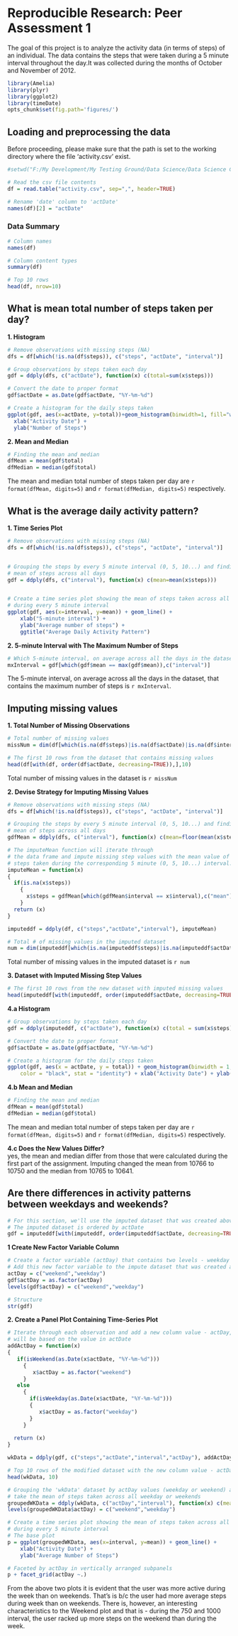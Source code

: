 # Reproducible Research: Peer Assessment 1
<p>
The goal of this project is to analyze the activity data (in terms of steps) of an individual. The data contains
the steps that were taken during a 5 minute interval throughout the day.It was collected during the months of October and November of 2012.
</p>

```r
library(Amelia)
library(plyr)
library(ggplot2)
library(timeDate)
opts_chunk$set(fig.path='figures/')

```


## Loading and preprocessing the data
<p>
Before proceeding, please make sure that the path is set to the working directory where the file 'activity.csv' exist.
</p>
```r
#setwd("F:/My Development/My Testing Ground/Data Science/Data Science Cert - Code/Reproducible Research/Week 2/Peer Assessment 1/RepData_PeerAssessment1")

# Read the csv file contents
df = read.table("activity.csv", sep=",", header=TRUE)  

# Rename 'date' column to 'actDate'
names(df)[2] = "actDate"
```

### Data Summary
```r

# Column names
names(df)

# Column content types
summary(df)

# Top 10 rows
head(df, nrow=10)
```



## What is mean total number of steps taken per day?
<b>1. Histogram</b>
```r

# Remove observations with missing steps (NA)
dfs = df[which(!is.na(df$steps)), c("steps", "actDate", "interval")]

# Group observations by steps taken each day   
gdf = ddply(dfs, c("actDate"), function(x) c(total=sum(x$steps)))

# Convert the date to proper format
gdf$actDate = as.Date(gdf$actDate, "%Y-%m-%d")

# Create a histogram for the daily steps taken
ggplot(gdf, aes(x=actDate, y=total))+geom_histogram(binwidth=1, fill="white", color="black", stat="identity")+
  xlab("Activity Date") +
  ylab("Number of Steps")

```

<b>2. Mean and Median</b>
```r
# Finding the mean and median
dfMean = mean(gdf$total)
dfMedian = median(gdf$total)
```
The mean and median total number of steps taken per day are `r format(dfMean, digits=5)` and `r format(dfMedian, digits=5)` respectively.




## What is the average daily activity pattern?
<b>1. Time Series Plot</b>
```r
# Remove observations with missing steps (NA)
dfs = df[which(!is.na(df$steps)), c("steps", "actDate", "interval")]


# Grouping the steps by every 5 minute interval (0, 5, 10...) and finding the
# mean of steps across all days
gdf = ddply(dfs, c("interval"), function(x) c(mean=mean(x$steps)))


# Create a time series plot showing the mean of steps taken across all days
# during every 5 minute interval
ggplot(gdf, aes(x=interval, y=mean)) + geom_line() +
    xlab("5-minute interval") +
    ylab("Average number of steps") +
    ggtitle("Average Daily Activity Pattern")
```

<b>2. 5-minute Interval with The Maximum Number of Steps</b>
```r
# Which 5-minute interval, on average across all the days in the dataset, contains the maximum number of steps?
mxInterval = gdf[which(gdf$mean == max(gdf$mean)),c("interval")]
```
The 5-minute interval, on average across all the days in the dataset, that contains the maximum number of steps is `r mxInterval`.




## Imputing missing values
<b>1. Total Number of Missing Observations </b>
```r
# Total number of missing values
missNum = dim(df[which(is.na(df$steps)|is.na(df$actDate)|is.na(df$interval)), c("steps", "actDate", "interval")])[1]

# The first 10 rows from the dataset that contains missing values
head(df[with(df, order(df$actDate, decreasing=TRUE)),],10)
```
Total number of missing values in the dataset is `r missNum`


<b>2. Devise Strategy for Imputing Missing Values</b>
```r
# Remove observations with missing steps (NA)
dfs = df[which(!is.na(df$steps)), c("steps", "actDate", "interval")]

# Grouping the steps by every 5 minute interval (0, 5, 10...) and finding the
# mean of steps across all days
gdfMean = ddply(dfs, c("interval"), function(x) c(mean=floor(mean(x$steps))))

# The imputeMean function will iterate through
# the data frame and impute missing step values with the mean value of
# steps taken during the corresponding 5 minute (0, 5, 10...) interval.
imputeMean = function(x)
{
  if(is.na(x$steps))
    {      
      x$steps = gdfMean[which(gdfMean$interval == x$interval),c("mean")]
    }
  return (x)   
}

imputeddf = ddply(df, c("steps","actDate","interval"), imputeMean)

# Total # of missing values in the imputed dataset
num = dim(imputeddf[which(is.na(imputeddf$steps)|is.na(imputeddf$actDate)|is.na(imputeddf$interval)), c("steps", "actDate", "interval")])[1]
```
Total number of missing values in the imputed dataset is `r num`



<b>3. Dataset with Imputed Missing Step Values</b>
```r
# The first 10 rows from the new dataset with imputed missing values
head(imputeddf[with(imputeddf, order(imputeddf$actDate, decreasing=TRUE)),], 10)
```

<b>4.a Histogram </b>
```r
# Group observations by steps taken each day
gdf = ddply(imputeddf, c("actDate"), function(x) c(total = sum(x$steps)))

# Convert the date to proper format
gdf$actDate = as.Date(gdf$actDate, "%Y-%m-%d")

# Create a histogram for the daily steps taken
ggplot(gdf, aes(x = actDate, y = total)) + geom_histogram(binwidth = 1, fill = "white", 
    color = "black", stat = "identity") + xlab("Activity Date") + ylab("Number of Steps")
```

<b>4.b Mean and Median</b>
```r
# Finding the mean and median
dfMean = mean(gdf$total)
dfMedian = median(gdf$total)
```
The mean and median total number of steps taken per day are `r format(dfMean, digits=5)` and `r format(dfMedian, digits=5)` respectively.

<b>4.c Does the New Values Differ?</b><br/>
yes, the mean and median differ from those that were calculated during the first part of the assignment. Imputing changed the mean from 10766 to 10750 and the median from 10765 to 10641.


## Are there differences in activity patterns between weekdays and weekends?
```r
# For this section, we'll use the imputed dataset that was created above. 
# The imputed dataset is ordered by actDate
gdf = imputeddf[with(imputeddf, order(imputeddf$actDate, decreasing=TRUE)),]
```

<b>1 Create New Factor Variable Column</b>
```r

# Create a factor variable (actDay) that contains two levels - weekday & weekend
# Add this new factor variable to the impute dataset that was created above
actDay = c("weekend","weekday")
gdf$actDay = as.factor(actDay)
levels(gdf$actDay) = c("weekend","weekday")

# Structure
str(gdf)
```


<b>2. Create a Panel Plot Containing Time-Series Plot</b>
```r
# Iterate through each observation and add a new column value - actDay, which
# will be based on the value in actDate
addActDay = function(x)
{
   if(isWeekend(as.Date(x$actDate, "%Y-%m-%d")))
     {
        x$actDay = as.factor("weekend")
     }
   else
     {
       if(isWeekday(as.Date(x$actDate, "%Y-%m-%d")))
       {
          x$actDay = as.factor("weekday")
       }
     }
 
  return (x)
}

wkData = ddply(gdf, c("steps","actDate","interval","actDay"), addActDay)

# Top 10 rows of the modified dataset with the new column value - actDay
head(wkData, 10)

# Grouping the 'wkData' dataset by actDay values (weekday or weekend) and interval. Then
# take the mean of steps taken across all weekday or weekends
groupedWKData = ddply(wkData, c("actDay","interval"), function(x) c(mean=mean(x$steps)))
levels(groupedWKData$actDay) = c("weekend","weekday")

# Create a time series plot showing the mean of steps taken across all days
# during every 5 minute interval
# The base plot
p = ggplot(groupedWKData, aes(x=interval, y=mean)) + geom_line() +
    xlab("Activity Date") +
    ylab("Average Number of Steps")

# Faceted by actDay in vertically arranged subpanels
p + facet_grid(actDay ~.)

```

From the above two plots it is evident that the user was more active during the week than on weekends. That's is b/c the user had more average steps during week than on weekends. There is, however, an interesting characteristics to the Weekend plot and that is - during the 750 and 1000 interval, the user racked up more steps on the weekend than during the week. 
